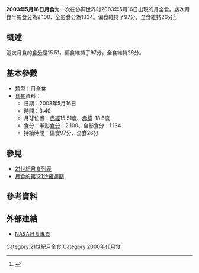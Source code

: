 {{Infobox lunar eclipse
| date        = 2003年5月16日
| time        = 3:40
| nature     = 月全食
| saros       = 121
| gamma           = 0.412
| magnitude      = 半影食分：2.100<br/>全影食分：1.134
| par_duration   = 97分
| tot_duration    = 26分
| chart               = Lunar eclipse chart close-03may16.png
}}
'''2003年5月16日月食'''为一次在协调世界时2003年5月16日出現的月全食。該次月食半影[[食分|食分]]為2.100、全影食分為1.134。偏食維持了97分，全食維持26分<ref name="nasa_catalog_list">{{cite web|url=http://sunearth.gsfc.nasa.gov/eclipse/LEcat/LE2001-2100.html|title=Lunar Eclipses: 2001 to 2100|language=en|publisher=[[NASA|NASA]]|archiveurl=https://web.archive.org/web/19990202141830/http://sunearth.gsfc.nasa.gov/eclipse/LEcat/LE2001-2100.html|archivedate=1999-02-02|deadurl=yes|accessdate=2016-09-10}}</ref>。

== 概述 ==
這次月食的[[食分|食分]]是15.51，偏食維持了97分，全食維持26分。

== 基本參數 ==
{{NoteUTC}}
* 類型：月全食
*[[食甚|食甚]]資料：
** 日期：2003年5月16日
** 時間：3:40
** 月球位置：[[赤經|赤經]]15.51度、[[赤緯|赤緯]]-18.6度
** 食分：半影[[食分|食分]]：2.100、全影食分：1.134
** 持續時間：偏食97分、全食26分

== 參見 ==
{{portal box|天文學}}
* [[21世紀月食列表|21世紀月食列表]]
* [[月食的第121沙羅週期|月食的第121沙羅週期]]

== 參考資料 ==
{{reflist}}

== 外部連結 ==
* [http://eclipse.gsfc.nasa.gov/lunar.html NASA月食專頁]{{Wayback|url=http://eclipse.gsfc.nasa.gov/lunar.html |date=20181231235927 }}{{en icon}}
{{Lunar-eclipse-stub}}
{{月食}}

[[Category:21世紀月全食|Category:21世紀月全食]]
[[Category:2000年代月食|Category:2000年代月食]]